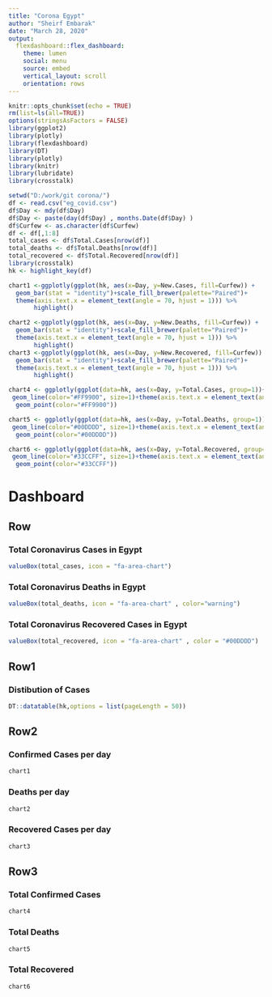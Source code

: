 ```yaml
---
title: "Corona Egypt"
author: "Sheirf Embarak"
date: "March 28, 2020"
output:
  flexdashboard::flex_dashboard:
    theme: lumen
    social: menu
    source: embed
    vertical_layout: scroll
    orientation: rows
---
```


```r
knitr::opts_chunk$set(echo = TRUE)
rm(list=ls(all=TRUE))
options(stringsAsFactors = FALSE)
library(ggplot2)
library(plotly)
library(flexdashboard)
library(DT)
library(plotly)
library(knitr)
library(lubridate)
library(crosstalk)

setwd("D:/work/git corona/")
df <- read.csv("eg_covid.csv")
df$Day <- mdy(df$Day)
df$Day <- paste(day(df$Day) , months.Date(df$Day) )
df$Curfew <- as.character(df$Curfew)
df <- df[,1:8]
total_cases <- df$Total.Cases[nrow(df)]
total_deaths <- df$Total.Deaths[nrow(df)]
total_recovered <- df$Total.Recovered[nrow(df)]
library(crosstalk)
hk <- highlight_key(df)

chart1 <-ggplotly(ggplot(hk, aes(x=Day, y=New.Cases, fill=Curfew)) + 
  geom_bar(stat = "identity")+scale_fill_brewer(palette="Paired")+
  theme(axis.text.x = element_text(angle = 70, hjust = 1))) %>%
       highlight() 

chart2 <-ggplotly(ggplot(hk, aes(x=Day, y=New.Deaths, fill=Curfew)) + 
  geom_bar(stat = "identity")+scale_fill_brewer(palette="Paired")+
  theme(axis.text.x = element_text(angle = 70, hjust = 1))) %>%
       highlight() 
chart3 <-ggplotly(ggplot(hk, aes(x=Day, y=New.Recovered, fill=Curfew)) + 
  geom_bar(stat = "identity")+scale_fill_brewer(palette="Paired")+
  theme(axis.text.x = element_text(angle = 70, hjust = 1))) %>%
       highlight() 

chart4 <- ggplotly(ggplot(data=hk, aes(x=Day, y=Total.Cases, group=1))+
 geom_line(color="#FF9900", size=1)+theme(axis.text.x = element_text(angle = 70, hjust = 1))+
  geom_point(color="#FF9900"))

chart5 <- ggplotly(ggplot(data=hk, aes(x=Day, y=Total.Deaths, group=1))+
 geom_line(color="#00DDDD", size=1)+theme(axis.text.x = element_text(angle = 70, hjust = 1))+
  geom_point(color="#00DDDD"))

chart6 <- ggplotly(ggplot(data=hk, aes(x=Day, y=Total.Recovered, group=1))+
 geom_line(color="#33CCFF", size=1)+theme(axis.text.x = element_text(angle = 70, hjust = 1))+
  geom_point(color="#33CCFF"))
```

Dashboard
=======================================================================

Row
-----------------------------------------------------------------------

### Total Coronavirus Cases in Egypt

```r
valueBox(total_cases, icon = "fa-area-chart")
```

### Total Coronavirus Deaths in Egypt

```r
valueBox(total_deaths, icon = "fa-area-chart" , color="warning")
```

### Total Coronavirus Recovered Cases in Egypt

```r
valueBox(total_recovered, icon = "fa-area-chart" , color = "#00DDDD")
```

Row1{data-width=20}
-------------------------------------
    
### Distibution of Cases
    
```r
DT::datatable(hk,options = list(pageLength = 50))
```
   
Row2
-------------------------------------
    
### Confirmed Cases per day
    
```r
chart1
```
    
### Deaths per day

```r
chart2
```

### Recovered Cases per day

```r
chart3
```

Row3
-------------------------------------
    
### Total Confirmed Cases
    
```r
chart4
```
    
### Total Deaths

```r
chart5
```

### Total Recovered

```r
chart6
```